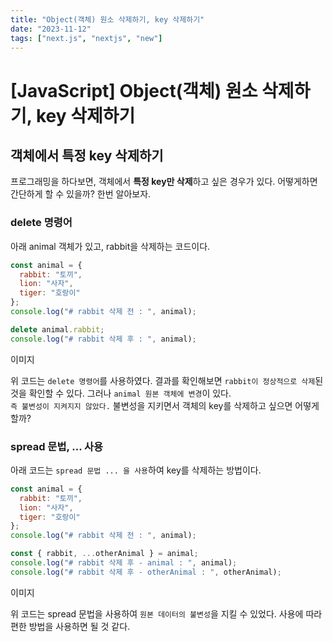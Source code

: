 ```yaml
---
title: "Object(객체) 원소 삭제하기, key 삭제하기"
date: "2023-11-12"
tags: ["next.js", "nextjs", "new"]
---
```


# [JavaScript] Object(객체) 원소 삭제하기, key 삭제하기

## 객체에서 특정 key 삭제하기

프로그래밍을 하다보면, 객체에서 **특정 key만 삭제**하고 싶은 경우가 있다. 어떻게하면 간단하게 할 수 있을까? 한번 알아보자.

### delete 명령어

아래 animal 객체가 있고, rabbit을 삭제하는 코드이다.

```js
const animal = {
  rabbit: "토끼",
  lion: "사자",
  tiger: "호랑이"
};
console.log("# rabbit 삭제 전 : ", animal);

delete animal.rabbit;
console.log("# rabbit 삭제 후 : ", animal);
```

이미지

위 코드는 `delete 명령어`를 사용하였다. 결과를 확인해보면 `rabbit이 정상적으로 삭제`된 것을 확인할 수 있다. 그러나 `animal 원본 객체에 변경`이 있다.  
`즉 불변성이 지켜지지 않았다.` 불변성을 지키면서 객체의 key를 삭제하고 싶으면 어떻게 할까?

### spread 문법, ... 사용

아래 코드는 `spread 문법 ... 을 사용`하여 key를 삭제하는 방법이다.

```js
const animal = {
  rabbit: "토끼",
  lion: "사자",
  tiger: "호랑이"
};
console.log("# rabbit 삭제 전 : ", animal);

const { rabbit, ...otherAnimal } = animal;
console.log("# rabbit 삭제 후 - animal : ", animal);
console.log("# rabbit 삭제 후 - otherAnimal : ", otherAnimal);
```

이미지

위 코드는 spread 문법을 사용하여 `원본 데이터의 불변성`을 지킬 수 있었다. 사용에 따라 편한 방법을 사용하면 될 것 같다.
